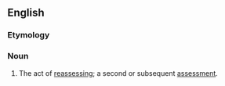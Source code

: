 ==English==

===Etymology===
{{prefix|re|assessment|lang=en}}

===Noun===
{{en-noun|~}}

# The act of [[reassess]]ing; a second or subsequent [[assessment]].